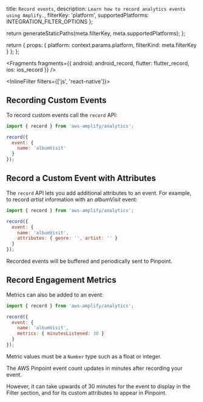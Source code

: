   title: `Record events`,
  description: `Learn how to record analytics events using Amplify.`,
  filterKey: 'platform',
  supportedPlatforms: INTEGRATION_FILTER_OPTIONS
};



  return generateStaticPaths(meta.filterKey, meta.supportedPlatforms);
};

  return {
    props: {
      platform: context.params.platform,
      filterKind: meta.filterKey
    }
  };
};


<Fragments
  fragments={{
    android: android_record,
    flutter: flutter_record,
    ios: ios_record
  }}
/>

<InlineFilter filters={['js', 'react-native']}>

## Recording Custom Events

To record custom events call the `record` API:

```javascript
import { record } from 'aws-amplify/analytics';

record({ 
  event: {
    name: 'albumVisit'
  }
});
```

## Record a Custom Event with Attributes

The `record` API lets you add additional attributes to an event. For example, to record _artist_ information with an _albumVisit_ event:

```javascript
import { record } from 'aws-amplify/analytics';

record({
  event: {
    name: 'albumVisit',
    attributes: { genre: '', artist: '' }
  }
});
```

Recorded events will be buffered and periodically sent to Pinpoint.

## Record Engagement Metrics

Metrics can also be added to an event:

```javascript
import { record } from 'aws-amplify/analytics';

record({
  event: {
    name: 'albumVisit',
    metrics: { minutesListened: 30 }
  }
});
```

Metric values must be a `Number` type such as a float or integer.

<Callout>

The AWS Pinpoint event count updates in minutes after recording your event.

However, it can take upwards of 30 minutes for the event to display in the Filter section, and for its custom attributes to appear in Pinpoint. 

</Callout>

</InlineFilter>
